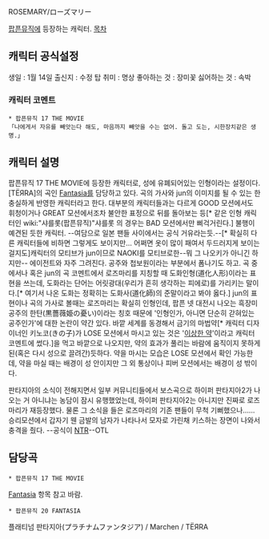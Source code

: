 ROSEMARY/ローズマリー

[[팝픈뮤직]]에 등장하는 캐릭터.
[[목차]]
== 캐릭터 공식설정 ==
생일 : 1월 14일
출신지 : 수정 탑
취미 : 명상
좋아하는 것 : 장미꽃
싫어하는 것 : 속박

=== 캐릭터 코멘트 ===
 * 팝픈뮤직 17 THE MOVIE
 「나에게서 자유를 빼앗는다 해도, 마음까지 빼앗을 수는 없어. 돌고 도는, 시한장치같은 생명.」

== 캐릭터 설명 ==
팝픈뮤직 17 THE MOVIE에 등장한 캐릭터로, 성에 유폐되어있는 인형이라는 설정이다. [TЁЯRA]의 곡인 [[Fantasia]]를 담당하고 있다. 곡의 가사와 jun의 이미지를 될 수 있는 한 충실하게 반영한 캐릭터라고 한다. 대부분의 캐릭터들과는 다르게 GOOD 모션에서도 휘청이거나 GREAT 모션에서조차 불안한 표정으로 뒤를 돌아보는 등[* 같은 인형 캐릭터인 wiki:"샤를롯(팝픈뮤직)"샤를롯 의 경우는 BAD 모션에서만 삐걱거린다.] 불행이 예견된 듯한 캐릭터. --여담으로 일본 팬들 사이에서는 공식 거유라는듯.--[* 확실히 다른 캐릭터들에 비하면 그렇게도 보이지만... 어쩌면 옷이 많이 패여서 두드러지게 보이는 걸지도]캐릭터의 모티브가 jun이므로 NAOKI를 모티브로한--뭐 그 나오키가 아니긴 하지만-- 에이전트와 자주 그려진다. 공주와 첩보원이라는 부분에서 폼나기도 하고.
곡 중에서나 혹은 jun의 곡 코멘트에서 로즈마리를 지칭할 때 도화인형(道化人形)이라는 표현을 쓰는데, 도화라는 단어는 어릿광대(우리가 흔히 생각하는 피에로)를 가리키는 말이다.[* 여기서 나온 도화는 정확히는 도화사(道化師)의 준말이라고 봐야 옳다.] jun의 표현이나 곡의 가사로 볼때는 로즈마리는 확실히 인형인데, 팝픈 넷 대전시 나오는 흑장미공주의 한탄(黒薔薇姫の憂い)이라는 칭호 때문에 '인형인가, 아니면 단순히 갇혀있는 공주인가'에 대한 논란이 약간 있다.
바깥 세계를 동경해서 금기의 마법약[* 캐릭터 디자이너인 키노코(きの子)가 LOSE 모션에서 마시고 있는 것은 '[[ふしぎなくすり|이상한 약]]'이라고 캐릭터 코멘트에 썼다.]을 먹고 바깥으로 나오지만, 약의 효과가 풀리는 바람에 움직이지 못하게 된(혹은 다시 성으로 끌려간)듯하다. 약을 마시는 모습은 LOSE 모션에서 확인 가능한데, 약을 마실 때는 배경이 성 안이지만 그 외 통상이나 피버 모션에서는 배경이 성 밖이다.

판타지아의 소식이 전해지면서 일부 커뮤니티들에서 보스곡으로 하이퍼 판타지아2가 나오는 거 아니냐는 농담이 잠시 유행했었는데, 하이퍼 판타지아2는 아니지만 진짜로 로즈마리가 재등장했다.
물론 그 소식을 들은 로즈마리의 기존 팬들이 무척 기뻐했으나...... 승리모션에서 갑자기 웬 금발의 남자가 나타나서 모자로 가린채 키스하는 장면이 나와서 충격을 줬다. --공식이 [[NTR]]--OTL

== 담당곡 ==

 * 팝픈뮤직 17 THE MOVIE
[[Fantasia]] 항목 참고 바람.

 * 팝픈뮤직 20 FANTASIA 
플래티넘 판타지아(プラチナムファンタジア) / Marchen / TЁЯRA 
